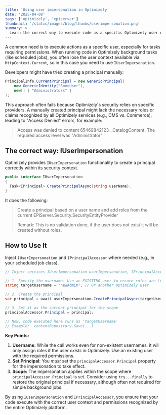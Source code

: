 ```yaml
---
title: 'Using user impersonation in Optimizely'
date: '2025-04-08'
tags: ['optimizely', 'episerver']
thumbnail: '/static/images/blog/thumbs/userimpersonation.png'
summary: >
  Learn the correct way to execute code as a specific Optimizely user using user impersonation feature.
---
```


A common need is to execute actions as a specific user, especially for tasks requiring permissions. When running code in Optimizely background tasks (like scheduled jobs), you often lose the user context available via `HttpContext.Current`, so in this case you need to use `IUserImpersonation`.

Developers might have tried creating a principal manually:

```csharp
PrincipalInfo.CurrentPrincipal = new GenericPrincipal(
    new GenericIdentity("SomeUser"),
    new[] { "Administrators" }
);
```

This approach often fails because Optimizely's security relies on specific providers. A manually created principal might lack the necessary roles or claims recognized by all Optimizely services (e.g., CMS vs. Commerce), leading to "Access Denied" errors, for example:

> Access was denied to content 65469842123\_\_CatalogContent. The required access level was "Administrator"

## The correct way: IUserImpersonation

Optimizely provides `IUserImpersonation` functionality to create a principal correctly within its security context.

```csharp
public interface IUserImpersonation
{
  Task<IPrincipal> CreatePrincipalAsync(string userName);
}
```

It does the following:

> Create a principal based on a user name and add roles from the current EPiServer.Security.SecurityEntityProvider
>
> Remark: This is no validation done, if the user does not exist it will be created without roles.

## How to Use It

Inject `IUserImpersonation` and `IPrincipalAccessor` where needed (e.g., in your scheduled job class).

```csharp
// Inject services IUserImpersonation userImpersonation, IPrincipalAccessor principalAccessor

// 1. Specify the username. Use an EXISTING user to ensure roles are loaded.
string targetUsername = "newAdmin"; // Or another Optimizely user

// 2. Create the principal
var principal = await userImpersonation.CreatePrincipalAsync(targetUsername);

// 3. Set it as the current principal for the scope
principalAccessor.Principal = principal;

// Now, code executed here runs as 'targetUsername'
// Example: _contentRepository.Save(...)
```

**Key Points:**

1.  **Username:** While the call works even for non-existent usernames, it will only assign roles if the user _exists_ in Optimizely. Use an existing user with the required permissions.
2.  **Set Principal:** You _must_ set the `principalAccessor.Principal` property for the impersonation to take effect.
3.  **Scope:** The impersonation applies within the scope where `principalAccessor.Principal` is set. Consider using `try...finally` to restore the original principal if necessary, although often not required for simple background jobs.

By using `IUserImpersonation` and `IPrincipalAccessor`, you ensure that your code execute with the correct user context and permissions recognized by the entire Optimizely platform.
